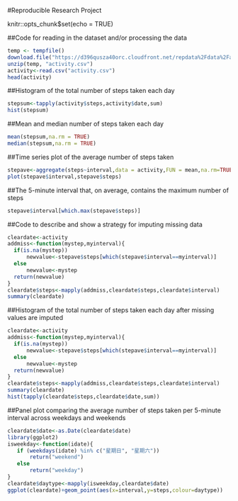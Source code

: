 #Reproducible Research Project

knitr::opts_chunk$set(echo = TRUE)

##Code for reading in the dataset and/or processing the data
```R
temp <- tempfile()
download.file("https://d396qusza40orc.cloudfront.net/repdata%2Fdata%2Factivity.zip", destfile = temp )
unzip(temp, "activity.csv")
activity<-read.csv("activity.csv")
head(activity)
```

##Histogram of the total number of steps taken each day
```R
stepsum<-tapply(activity$steps,activity$date,sum)
hist(stepsum)
```

##Mean and median number of steps taken each day
```R
mean(stepsum,na.rm = TRUE)
median(stepsum,na.rm = TRUE)
```

##Time series plot of the average number of steps taken
```R
stepave<-aggregate(steps~interval,data = activity,FUN = mean,na.rm=TRUE)
plot(stepave$interval,stepave$steps)
```

##The 5-minute interval that, on average, contains the maximum number of steps
```R
stepave$interval[which.max(stepave$steps)]
```

##Code to describe and show a strategy for imputing missing data
```R
cleardate<-activity
addmiss<-function(mystep,myinterval){
  if(is.na(mystep))
      newvalue<-stepave$steps[which(stepave$interval==myinterval)]
  else
      newvalue<-mystep
  return(newvalue)
}
cleardate$steps<-mapply(addmiss,cleardate$steps,cleardate$interval)
summary(cleardate)
```

##Histogram of the total number of steps taken each day after missing values are imputed
```R
cleardate<-activity
addmiss<-function(mystep,myinterval){
  if(is.na(mystep))
      newvalue<-stepave$steps[which(stepave$interval==myinterval)]
  else
      newvalue<-mystep
  return(newvalue)
}
cleardate$steps<-mapply(addmiss,cleardate$steps,cleardate$interval)
summary(cleardate)
hist(tapply(cleardate$steps,cleardate$date,sum))
```

##Panel plot comparing the average number of steps taken per 5-minute interval across weekdays and weekends
```R
cleardate$date<-as.Date(cleardate$date)
library(ggplot2)
isweekday<-function(idate){
   if (weekdays(idate) %in% c("星期日", "星期六"))
       return("weekend")
   else
       return("weekday")
}
cleardate$daytype<-mapply(isweekday,cleardate$date)
ggplot(cleardate)+geom_point(aes(x=interval,y=steps,colour=daytype))
```
